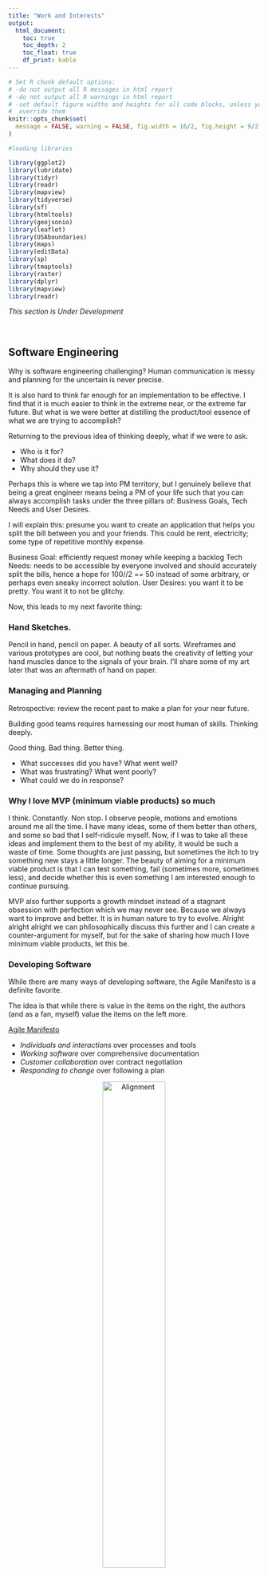 ```yaml
---
title: "Work and Interests"
output:
  html_document:
    toc: true
    toc_depth: 2
    toc_float: true
    df_print: kable
---
```

```r
# Set R chunk default options:
# -do not output all R messages in html report
# -do not output all R warnings in html report
# -set default figure widths and heights for all code blocks, unless you 
#  override them
knitr::opts_chunk$set(
  message = FALSE, warning = FALSE, fig.width = 16/2, fig.height = 9/2
)
```
```r
#loading libraries

library(ggplot2)
library(lubridate)
library(tidyr)
library(readr)
library(mapview)
library(tidyverse)
library(sf)
library(htmltools)
library(geojsonio)
library(leaflet)
library(USAboundaries)
library(maps)
library(editData)
library(sp)
library(tmaptools)
library(raster)
library(dplyr)
library(mapview)
library(readr)
```

*This section is Under Development*
<p>&nbsp;</p>

## Software Engineering

Why is software engineering challenging?
Human communication is messy and planning for the uncertain is never precise.

It is also hard to think far enough for an implementation to be effective. I find that it is much easier to think in the extreme near, or the extreme far future. But what is we were better at distilling the product/tool essence of what we are trying to accomplish?

Returning to the previous idea of thinking deeply, what if we were to ask:

* Who is it for?
* What does it do?
* Why should they use it?

Perhaps this is where we tap into PM territory, but I genuinely believe that being a great engineer means being a PM of your life such that you can always accomplish tasks under the three pillars of: Business Goals, Tech Needs and User Desires.

I will explain this: presume you want to create an application that helps you split the bill between you and your friends. This could be rent, electricity; some type of repetitive monthly expense. 

Business Goal: efficiently request money while keeping a backlog
Tech Needs: needs to be accessible by everyone involved and should accurately split the bills, hence a hope for 100//2 == 50 instead of some arbitrary, or perhaps even sneaky incorrect solution.
User Desires: you want it to be pretty. You want it to not be glitchy.

Now, this leads to my next favorite thing:

### Hand Sketches.

Pencil in hand, pencil on paper. A beauty of all sorts. Wireframes and various prototypes are cool, but nothing beats the creativity of letting your hand muscles dance to the signals of your brain. I'll share some of my art later that was an aftermath of hand on paper.

### Managing and Planning

Retrospective: review the recent past to make a plan for your near future.

Building good teams requires harnessing our most human of skills. Thinking deeply.

Good thing. Bad thing. Better thing.

* What successes did you have? What went well? 
* What was frustrating? What went poorly?
* What could we do in response?


### Why I love MVP (minimum viable products) so much

I think. Constantly. Non stop. I observe people, motions and emotions around me all the time. I have many ideas, some of them better than others, and some so bad that I self-ridicule myself. Now, if I was to take all these ideas and implement them to the best of my ability, it would be such a waste of time. Some thoughts are just passing, but sometimes the itch to try something new stays a little longer. The beauty of aiming for a minimum viable product is that I can test something, fail (sometimes more, sometimes less), and decide whether this is even something I am interested enough to continue pursuing.

MVP also further supports a growth mindset instead of a stagnant obsession with perfection which we may never see. Because we always want to improve and better. It is in human nature to try to evolve. Alright alright alright we can philosophically discuss this further and I can create a counter-argument for myself, but for the sake of sharing how much I love minimum viable products, let this be.

### Developing Software
While there are many ways of developing software, the Agile Manifesto is a definite favorite.

The idea is that while there is value in the items on the right, the authors (and as a fan, myself) value the items on the left more.

[Agile Manifesto](https://agilemanifesto.org/history.html)

* *Individuals and interactions* over processes and tools
* *Working software* over comprehensive documentation
* *Customer collaboration* over contract negotiation
* *Responding to change* over following a plan

<p align="center">
  <img src="images/alignment.png" alt="Alignment" width="50%"/>
</p>
<center>DALL·E image</center>

<p>&nbsp;</p>
<p>&nbsp;</p>

### Comparative Politics

Comparative politics is a subfield of political science that involves the systematic study and comparison of different political systems and processes across different countries or regions. It aims to identify similarities and differences in political institutions, actors, and policies, as well as the causes and consequences of these similarities and differences. Comparative politics scholars use a range of qualitative and quantitative research methods to analyze topics such as democracy, authoritarianism, state-society relations, political parties, and public policy. By examining how different political systems function and interact with each other, comparative politics helps us to better understand the complexities of politics and governance in a globalized world.

My love for comparative politics developed when I began pondering on how Cyprus could resolve its conflict. I am a deep believer in creativity, though I do not believe we have to reinvent the wheel every time we want to do something. Examining governments across the globe has not only allowed me to envision new ways of designing societies, but has also taught me a lot about myself.

Countries I have primarily focused on have been:

* United States
* Sweden
* Rwanda
* Democratic Republic of the Congo
* Cyprus
* China
* Pakistan
* Turkey

<p>&nbsp;</p>
<p>&nbsp;</p>

## Leadership

From around the age of 14, I began giving talks on conflict mediation and resolution, peace-building, and tolerance which proved to be an effective way to begin fruitful engagements and thoughtful discussions with various audiences. These talks have helped increase awareness and understanding of the root causes of conflict and ways to promote peace and tolerance.

As a speaker on these topics, I find it critical to continuously deepen my knowledge and understanding of the principles of conflict resolution and peace-building. Effective communication skills, empathy, and active listening are also essential to engage the audience and foster an open dialogue, and it is a lifelong set of skills to work on.

I have been trained and have workeded closely with Roar Thun Wægger, who runs the [Wægger Negotiation Institute (WNI)](https://wni.as/en/about-us/), after our paths had crossed during my visit to Norway with [PeacePlayers](https://peaceplayers.org/).

I have given talks for the United Nations, the European Parliament, Friends Forever International, PeacePlayers, Cyprus Friendship Program, Local Municipalities and for various other organizations worldwide, though I believe the most effective interactions I have are on a smaller scale, via more intimate interactions with humans.


You can find some press on this here:

* [European Parliament - Glimpse around 1:21](https://www.youtube.com/watch?v=VCZkTYPJC3Y&ab_channel=Parlementeurop%C3%A9enStrasbourg-Euroscola)
* [Smith College](https://www.youtube.com/watch?v=tYnTj6l8mTc&t=60s&ab_channel=SmithCollege)
* [United Nations - UNFICYP](https://unficyp.unmissions.org/sites/default/files/bb-veterans.pdf)
* [Press for UN talk](https://www.parikiaki.com/2015/09/supporting-a-cyprus-settlement-remains-priority-says-unficyps-force-commander/)
* [Friends Forever International](https://www.facebook.com/events/702743973476539/)
* [UN Essay Competition Award](https://unficyp.unmissions.org/sites/default/files/bb-peaceplayers_0.pdf)
* [Cypriot Press](https://www.ant1live.com/arheio/256348_i-16hroni-eleni-partakki-poy-timise-tin-kypro)
* [IWC Award Winner](https://www.iwc.com/en/articles/news-and-events/basketball-for-unity.html)
* [Laureus: Sport for Good Winner](https://www.laureus.com/news/time-for-sport)



## Content for the future

Topics: Projects, Competitions, Data Science, Sales Engineering, Electronics, Hobbies, Games, Books, Cooking/Baking



&nbsp;
<hr />
<p style="text-align: center;">Portfolio by <a href="https://github.com/epartakki/">Eleni Partakki</a></p>
<p style="text-align: center;"><span style="color: #808080;"><em>elenipartakki at gmail dot com</em></span></p>

<!-- Add icon library -->
<link rel="stylesheet" href="https://cdnjs.cloudflare.com/ajax/libs/font-awesome/4.7.0/css/font-awesome.min.css">

<!-- Add font awesome icons -->
<p style="text-align: center;">
    <a href="https://twitter.com/epartakki" class="fa fa-twitter"></a>
    <a href="https://www.linkedin.com/in/elenipartakki/" class="fa fa-linkedin"></a>
    <a href="https://github.com/epartakki" class="fa fa-github"></a>
    <a href="https://medium.com/@elenipartakki" class="fa fa-medium"></a>
</p>

&nbsp;


